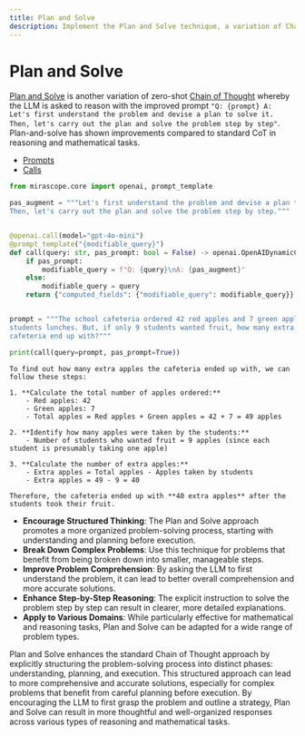```yaml
---
title: Plan and Solve
description: Implement the Plan and Solve technique, a variation of Chain of Thought prompting that improves reasoning by first understanding the problem, devising a plan, and then solving step by step.
---
```


# Plan and Solve

[Plan and Solve](https://arxiv.org/pdf/2305.04091) is another variation of zero-shot [Chain of Thought](https://arxiv.org/abs/2201.11903) whereby the LLM is asked to reason with the improved prompt `"Q: {prompt} A: Let's first understand the problem and devise a plan to solve it. Then, let's carry out the plan and solve the problem step by step"`. Plan-and-solve has shown improvements compared to standard CoT in reasoning and mathematical tasks.

<Info title="Mirascope Concepts Used" collapsible={true} defaultCollapsed={true}>
<ul>
<li><a href="/docs/mirascope/learn/prompts/">Prompts</a></li>
<li><a href="/docs/mirascope/learn/calls/">Calls</a></li>
</ul>
</Info>


```python
from mirascope.core import openai, prompt_template

pas_augment = """Let's first understand the problem and devise a plan to solve it.
Then, let's carry out the plan and solve the problem step by step."""


@openai.call(model="gpt-4o-mini")
@prompt_template("{modifiable_query}")
def call(query: str, pas_prompt: bool = False) -> openai.OpenAIDynamicConfig:
    if pas_prompt:
        modifiable_query = f"Q: {query}\nA: {pas_augment}"
    else:
        modifiable_query = query
    return {"computed_fields": {"modifiable_query": modifiable_query}}


prompt = """The school cafeteria ordered 42 red apples and 7 green apples for
students lunches. But, if only 9 students wanted fruit, how many extra did the
cafeteria end up with?"""

print(call(query=prompt, pas_prompt=True))
```

```
To find out how many extra apples the cafeteria ended up with, we can follow these steps:

1. **Calculate the total number of apples ordered:**
    - Red apples: 42
    - Green apples: 7
    - Total apples = Red apples + Green apples = 42 + 7 = 49 apples

2. **Identify how many apples were taken by the students:**
    - Number of students who wanted fruit = 9 apples (since each student is presumably taking one apple)

3. **Calculate the number of extra apples:**
    - Extra apples = Total apples - Apples taken by students
    - Extra apples = 49 - 9 = 40

Therefore, the cafeteria ended up with **40 extra apples** after the students took their fruit.
```

<Info title="Effective Plan and Solve Usage">
<ul>
<li><strong>Encourage Structured Thinking</strong>: The Plan and Solve approach promotes a more organized problem-solving process, starting with understanding and planning before execution.</li>
<li><strong>Break Down Complex Problems</strong>: Use this technique for problems that benefit from being broken down into smaller, manageable steps.</li>
<li><strong>Improve Problem Comprehension</strong>: By asking the LLM to first understand the problem, it can lead to better overall comprehension and more accurate solutions.</li>
<li><strong>Enhance Step-by-Step Reasoning</strong>: The explicit instruction to solve the problem step by step can result in clearer, more detailed explanations.</li>
<li><strong>Apply to Various Domains</strong>: While particularly effective for mathematical and reasoning tasks, Plan and Solve can be adapted for a wide range of problem types.</li>
</ul>
</Info>

Plan and Solve enhances the standard Chain of Thought approach by explicitly structuring the problem-solving process into distinct phases: understanding, planning, and execution. This structured approach can lead to more comprehensive and accurate solutions, especially for complex problems that benefit from careful planning before execution. By encouraging the LLM to first grasp the problem and outline a strategy, Plan and Solve can result in more thoughtful and well-organized responses across various types of reasoning and mathematical tasks.

